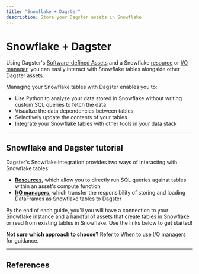 ```yaml
---
title: "Snowflake + Dagster"
description: Store your Dagster assets in Snowflake
---
```


# Snowflake + Dagster

Using Dagster's [Software-defined Assets](/concepts/assets/software-defined-assets) and a Snowflake [resource](/concepts/resources) or [I/O manager](/concepts/io-management/io-managers), you can easily interact with Snowflake tables alongside other Dagster assets.

Managing your Snowflake tables with Dagster enables you to:

- Use Python to analyze your data stored in Snowflake without writing custom SQL queries to fetch the data
- Visualize the data dependencies between tables
- Selectively update the contents of your tables
- Integrate your Snowflake tables with other tools in your data stack

---

## Snowflake and Dagster tutorial

Dagster's Snowflake integration provides two ways of interacting with Snowflake tables:

- [**Resources**](/concepts/resources), which allow you to directly run SQL queries against tables within an asset's compute function
- [**I/O managers**](/concepts/io-management/io-managers), which transfer the responsibility of storing and loading DataFrames as Snowflake tables to Dagster

By the end of each guide, you'll you will have a connection to your Snowflake instance and a handful of assets that create tables in Snowflake or read from existing tables in Snowflake. Use the links below to get started!

<ArticleList>
  <ArticleListItem
    title="Snowflake + Dagster resources"
    href="/integrations/snowflake/using-snowflake-with-dagster"
  ></ArticleListItem>
  <ArticleListItem
    title="Snowflake + Dagster I/O managers"
    href="/integrations/snowflake/using-snowflake-with-dagster-io-managers"
  ></ArticleListItem>
</ArticleList>

**Not sure which approach to choose?** Refer to [When to use I/O managers](/concepts/io-management/io-managers#when-to-use-io-managers) for guidance.

---

## References

<ArticleList>
  <ArticleListItem
    title="Additional Snowflake features"
    href="/integrations/snowflake/reference"
  ></ArticleListItem>
  <ArticleListItem
    title="Snowflake API reference"
    href="/\_apidocs/libraries/dagster-snowflake"
  ></ArticleListItem>
</ArticleList>
